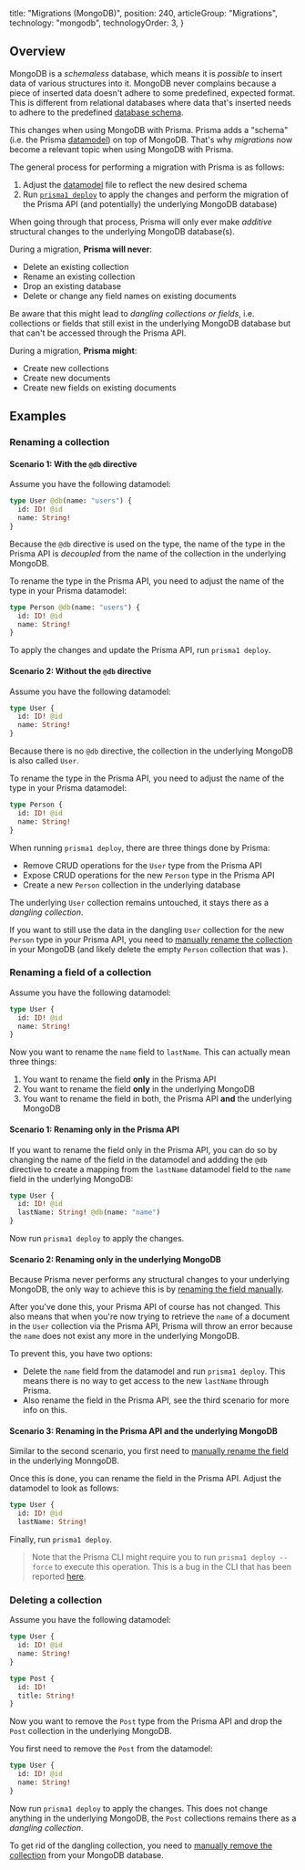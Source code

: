 
  title: "Migrations (MongoDB)",
  position: 240,
  articleGroup: "Migrations",
  technology: "mongodb",
  technologyOrder: 3,
}

## Overview

MongoDB is a _schemaless_ database, which means it is _possible_ to insert data of various structures into it. MongoDB never complains because a piece of inserted data doesn't adhere to some predefined, expected format. This is different from relational databases where data that's inserted needs to adhere to the predefined [database schema](https://en.wikipedia.org/wiki/Database_schema).

This changes when using MongoDB with Prisma. Prisma adds a "schema" (i.e. the Prisma [datamodel](knun)) on top of MongoDB. That's why _migrations_ now become a relevant topic when using MongoDB with Prisma.

The general process for performing a migration with Prisma is as follows:

1. Adjust the [datamodel](knun) file to reflect the new desired schema
1. Run [`prisma1 deploy`](xcv9) to apply the changes and perform the migration of the Prisma API (and potentially) the underlying MongoDB database)

When going through that process, Prisma will only ever make _additive_ structural changes to the underlying MongoDB database(s).

During a migration, **Prisma will never**:

- Delete an existing collection
- Rename an existing collection
- Drop an existing database
- Delete or change any field names on existing documents

<Warning>

Be aware that this might lead to _dangling collections or fields_, i.e. collections or fields that still exist in the underlying MongoDB database but that can't be accessed through the Prisma API.

</Warning>

During a migration, **Prisma might**:

- Create new collections
- Create new documents
- Create new fields on existing documents

## Examples

### Renaming a collection

#### Scenario 1: With the `@db` directive

Assume you have the following datamodel:

```graphql
type User @db(name: "users") {
  id: ID! @id
  name: String!
}
```

Because the `@db` directive is used on the type, the name of the type in the Prisma API is _decoupled_ from the name of the collection in the underlying MongoDB.

To rename the type in the Prisma API, you need to adjust the name of the type in your Prisma datamodel:

```graphql
type Person @db(name: "users") {
  id: ID! @id
  name: String!
}
```

To apply the changes and update the Prisma API, run `prisma1 deploy`.

#### Scenario 2: Without the `@db` directive

Assume you have the following datamodel:

```graphql
type User {
  id: ID! @id
  name: String!
}
```

Because there is no `@db` directive, the collection in the underlying MongoDB is also called `User`.

To rename the type in the Prisma API, you need to adjust the name of the type in your Prisma datamodel:

```graphql
type Person {
  id: ID! @id
  name: String!
}
```

When running `prisma1 deploy`, there are three things done by Prisma:

- Remove CRUD operations for the `User` type from the Prisma API
- Expose CRUD operations for the new `Person` type in the Prisma API
- Create a new `Person` collection in the underlying database

The underlying `User` collection remains untouched, it stays there as a _dangling collection_.

If you want to still use the data in the dangling `User` collection for the new `Person` type in your Prisma API, you need to [manually rename the collection](https://docs.mongodb.com/manual/reference/method/db.collection.renameCollection/) in your MongoDB (and likely delete the empty `Person` collection that was ).

### Renaming a field of a collection

Assume you have the following datamodel:

```graphql
type User {
  id: ID! @id
  name: String!
}
```

Now you want to rename the `name` field to `lastName`. This can actually mean three things:

1. You want to rename the field **only** in the Prisma API
1. You want to rename the field **only** in the underlying MongoDB
1. You want to rename the field in both, the Prisma API **and** the underlying MongoDB

#### Scenario 1: Renaming only in the Prisma API

If you want to rename the field only in the Prisma API, you can do so by changing the name of the field in the datamodel and addding the `@db` directive to create a mapping from the `lastName` datamodel field to the `name` field in the underlying MongoDB:

```graphql
type User {
  id: ID! @id
  lastName: String! @db(name: "name")
}
```

Now run `prisma1 deploy` to apply the changes.

#### Scenario 2: Renaming only in the underlying MongoDB

Because Prisma never performs any structural changes to your underlying MongoDB, the only way to achieve this is by [renaming the field manually](https://docs.mongodb.com/manual/reference/operator/update/rename/).

After you've done this, your Prisma API of course has not changed. This also means that when you're now trying to retrieve the `name` of a document in the `User` collection via the Prisma API, Prisma will throw an error because the `name` does not exist any more in the underlying MongoDB.

To prevent this, you have two options:

- Delete the `name` field from the datamodel and run `prisma1 deploy`. This means there is no way to get access to the new `lastName` through Prisma.
- Also rename the field in the Prisma API, see the third scenario for more info on this.

#### Scenario 3: Renaming in the Prisma API and the underlying MongoDB

Similar to the second scenario, you first need to [manually rename the field](https://docs.mongodb.com/manual/reference/operator/update/rename/) in the underlying MonngoDB.

Once this is done, you can rename the field in the Prisma API. Adjust the datamodel to look as follows:

```graphql
type User {
  id: ID! @id
  lastName: String!
```

Finally, run `prisma1 deploy`. 

> Note that the Prisma CLI might require you to run `prisma1 deploy --force` to execute this operation. This is a bug in the CLI that has been reported [here](https://github.com/prisma/prisma/issues/3871).

### Deleting a collection

Assume you have the following datamodel:

```graphql
type User {
  id: ID! @id
  name: String!
}

type Post {
  id: ID!
  title: String!
}
```
 
Now you want to remove the `Post` type from the Prisma API and drop the `Post` collection in the underlying MongoDB.

You first need to remove the `Post` from the datamodel:

```graphql
type User {
  id: ID! @id
  name: String!
}
```

Now run `prisma1 deploy` to apply the changes. This does not change anything in the underlying MongoDB, the `Post` collections remains there as a _dangling collection_.

To get rid of the dangling collection, you need to [manually remove the collection](https://docs.mongodb.com/manual/reference/method/db.collection.remove/) from your MongoDB database.